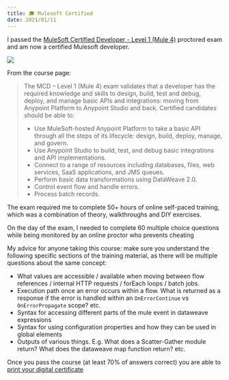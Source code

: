 ```yaml
---
title: 🎓 Mulesoft Certified
date: 2021/01/11
---
```



I passed the [MuleSoft Certified Developer - Level 1 (Mule 4)](https://training.mulesoft.com/certification/developer-mule4-level1) proctored exam and am now a certified Mulesoft developer.

<Image src="mulesoft-cert.png" />

From the course page:

> The MCD – Level 1 (Mule 4) exam validates that a developer has the required knowledge and skills to design, build, test and debug, deploy, and manage basic APIs and integrations: moving from Anypoint Platform to Anypoint Studio and back. Certified candidates should be able to:
>
> - Use MuleSoft-hosted Anypoint Platform to take a basic API through all the steps of its lifecycle: design, build, deploy, manage, and govern.
> - Use Anypoint Studio to build, test, and debug basic integrations and API implementations.
> - Connect to a range of resources including databases, files, web services, SaaS applications, and JMS queues.
> - Perform basic data transformations using DataWeave 2.0.
> - Control event flow and handle errors.
> - Process batch records.

The exam required me to complete 50+ hours of online self-paced training, which was a combination of theory, walkthroughs and DIY exercises.

On the day of the exam, I needed to complete 60 multiple choice questions while being monitored by an online proctor who prevents cheating

My advice for anyone taking this course: make sure you understand the following specific sections of the training material, as there will be multiple questions about the same concept:

- What values are accessible / available when moving between flow references / internal HTTP requests / forEach loops / batch jobs.
- Execution path once an error occurs within a flow. What is returned as a response if the error is handled within an `OnErrorContinue` vs `OnErrorPropagate` scope? etc.
- Syntax for accessing different parts of the mule event in dataweave expressions
- Syntax for using configuration properties and how they can be used in global elements
- Outputs of various things. E.g. What does a Scatter-Gather module return? What does the dataweave map function return? etc.

Once you pass the course (at least 70% of answers correct) you are able to [print your digital certificate](https://help.learn.mulesoft.com/hc/en-us/articles/360049522774-How-can-I-download-my-Certification-exam-certificate)
